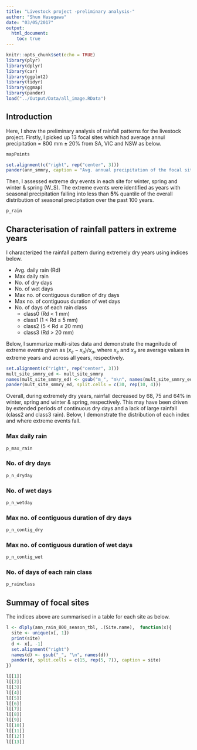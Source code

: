 ```yaml
---
title: "Livestock project -preliminary analysis-"
author: "Shun Hasegawa"
date: "03/05/2017"
output: 
  html_document:
    toc: true
---
```


```r
knitr::opts_chunk$set(echo = TRUE)
library(plyr)
library(dplyr)
library(car)
library(ggplot2)
library(tidyr)
library(ggmap)
library(pander)
load("../Output/Data/all_image.RData")

```

## Introduction
Here, I show the preliminary analysis of rainfall patterns for the livestock project. Firstly, I picked up 13 focal sites which had average annul precipitation = 800 mm ± 20% from SA, VIC and NSW as below.

```r
mapPoints
```



```r
set.alignment(c("right", rep("center", 3)))
pander(ann_smmry, caption = "Avg. annual precipitation of the focal sites over the past 100 years with standard deviation (std.).")
```

Then, I assessed extreme dry events in each site for winter, spring and winter & spring (W_S). The extreme events were identified as years with seasonal precipitation falling into less than **5%** quantile of the overall distribution of seasonal precipitation over the past 100 years. 

```r
p_rain
```

## Characterisation of rainfall patters in extreme years
I characterized the rainfall pattern during extremely dry years using indices below.

* Avg. daily rain (Rd)
* Max daily rain
* No. of dry days
* No. of wet days
* Max no. of contiguous duration of dry days
* Max no. of contiguous duration of wet days
* No. of days of each rain class
    + class0 (Rd < 1 mm)
    + class1 (1 < Rd $\leq$ 5 mm)
    + class2 (5 < Rd $\leq$ 20 mm)
    + class3 (Rd > 20 mm)

Below, I summarize multi-sites data and demonstrate the magnitude of extreme events given as $(x_e-x_a)/x_a$, where $x_e$ and $x_a$ are average values in extreme years and across all years, respectively.

```r
set.alignment(c("right", rep("center", 3)))
mult_site_smmry_ed <- mult_site_smmry
names(mult_site_smmry_ed) <- gsub("m_", "m\n", names(mult_site_smmry_ed))
pander(mult_site_smmry_ed, split.cells = c(30, rep(10, 4)))
```


Overall, during extremely dry years, rainfall decreased by 68, 75 and 64% in winter, spring and winter & spring, respectively. This may have been driven by extended periods of continuous dry days and a lack of large rainfall (class2 and class3 rain). Below, I demonstrate the distribution of each index and where extreme events fall.


### Max daily rain
```r
p_max_rain
```


### No. of dry days
```r
p_n_dryday
```

### No. of wet days
```r
p_n_wetday
```


### Max no. of contiguous duration of dry days
```r
p_n_contig_dry
```


### Max no. of contiguous duration of wet days
```r
p_n_contig_wet
```


### No. of days of each rain class
```r
p_rainclass
```

## Summay of focal sites
The indices above are summarised in a table for each site as below. 

```r
l <- dlply(ann_rain_800_season_tbl, .(Site.name),  function(x){
  site <- unique(x[, 1])
  print(site)
  d <- x[, -1]
  set.alignment("right")
  names(d) <- gsub("_", "\n", names(d))
  pander(d, split.cells = c(15, rep(5, 7)), caption = site)
})

l[[1]]
l[[2]]
l[[3]]
l[[4]]
l[[5]]
l[[6]]
l[[7]]
l[[8]]
l[[9]]
l[[10]]
l[[11]]
l[[12]]
l[[13]]

```



